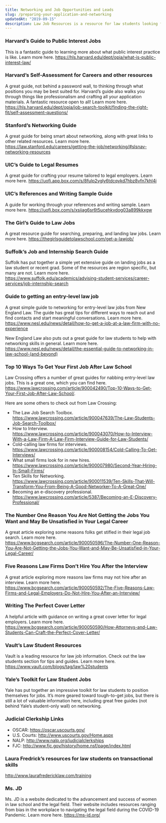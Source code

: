 ```yaml
---
title: Networking and Job Opportunities and Leads
slug: /preparing-your-application-and-networking
updatedAt: "2019-09-15"
description: Law Job Resources is a resource for law students looking for internships or work.
---
```


### Harvard’s Guide to Public Interest Jobs

This is a fantastic guide to learning more about what public interest
practice is like. Learn more here.
https://hls.harvard.edu/dept/opia/what-is-public-interest-law/

### Harvard’s Self-Assessment for Careers and other resources

A great guide, not behind a password wall, to thinking through what positions
you may be best suited for. Harvard’s guide also walks you through things
like professionalism and crafting all your application materials. A fantastic
resource open to all! Learn more here.
https://hls.harvard.edu/dept/opia/job-search-toolkit/finding-the-right-fit/self-assessment-questions/

### Stanford’s Networking Guide

A great guide for being smart about networking, along with great links to
other related resources. Learn more here.
https://law.stanford.edu/careers/getting-the-job/networking/#slsnav-networking-resources

### UIC’s Guide to Legal Resumes

A great guide for crafting your resume tailored to legal employers. Learn
more here. https://uofi.app.box.com/s/8fulp2vgly6tdcqykd7hbz8vfn7khl4i

### UIC’s References and Writing Sample Guide

A guide for working through your references and writing sample. Learn more
here. https://uofi.box.com/s/xsijag6sr6t5ucehkvdog03a899kkxgw

### The Girl’s Guide to Law Jobs

A great resource guide for searching, preparing, and landing law jobs. Learn
more here. https://thegirlsguidetolawschool.com/get-a-lawjob/

### Suffolk’s Job and Internship Search Guide

Suffolk has put together a simple yet extensive guide on landing jobs as a
law student or recent grad. Some of the resources are region specific, but
many are not. Learn more here.
https://www.suffolk.edu/academics/advising-student-services/career-services/job-internship-search

### Guide to getting an entry-level law job

A great simple guide to networking for entry-level law jobs from New England
Law. The guide has great tips for different ways to reach out and find
contacts and start meaningful conversations. Learn more here.
https://www.nesl.edu/news/detail/how-to-get-a-job-at-a-law-firm-with-no-experience

New England Law also puts out a great guide for law students to help with
networking skills in general. Learn more here.
https://www.nesl.edu/news/detail/the-essential-guide-to-networking-in-law-school-(and-beyond)

### Top 10 Ways To Get Your First Job After Law School

Law Crossing offers a number of great guides for nabbing entry-level law
jobs. This is a great one, which you can find here.
https://www.lawcrossing.com/article/900042490/Top-10-Ways-to-Get-Your-First-Job-After-Law-School/.

Here are some others to check out from Law Crossing:

* The Law Job Search Toolbox.
  https://www.lawcrossing.com/article/900047639/The-Law-Students-Job-Search-Toolbox/
* How to Interview.
  https://www.lawcrossing.com/article/900043070/How-to-Interview-With-a-Law-Firm-A-Law-Firm-Interview-Guide-for-Law-Students/
* Cold-calling law firms for interviews.
  https://www.lawcrossing.com/article/900008154/Cold-Calling-To-Get-Interviews/
* What small firms look for in new hires.
  https://www.lawcrossing.com/article/900007980/Second-Year-Hiring-In-Small-Firms/
* Ten Skills for Networking.
  https://www.lawcrossing.com/article/900011539/Ten-Skills-That-Will-Transform-You-From-Being-A-Good-Networker-To-A-Great-One/
* Becoming an e-discovery professional.
  https://www.lawcrossing.com/article/5387/Becoming-an-E-Discovery-Professional/

### The Number One Reason You Are Not Getting the Jobs You Want and May Be Unsatisfied in Your Legal Career

A great article exploring some reasons folks get stifled in their legal job
search. Learn more here.
https://www.bcgsearch.com/article/900050596/The-Number-One-Reason-You-Are-Not-Getting-the-Jobs-You-Want-and-May-Be-Unsatisfied-in-Your-Legal-Career/

### Five Reasons Law Firms Don’t Hire You After the Interview

A great article exploring more reasons law firms may not hire after an
interview. Learn more here.
https://www.bcgsearch.com/article/900050592/The-Five-Reasons-Law-Firms-and-Legal-Employers-Do-Not-Hire-You-After-an-Interview/

### Writing The Perfect Cover Letter

A helpful article with guidance on writing a great cover letter for legal employers. Learn more here. https://www.bcgsearch.com/article/900050590/How-Attorneys-and-Law-Students-Can-Craft-the-Perfect-Cover-Letter/

### Vault’s Law Student Resources

Vault is a leading resource for law job information. Check out the law
students section for tips and guides. Learn more here.
https://www.vault.com/blogs/tag/law%20students

### Yale’s Toolkit for Law Student Jobs

Yale has put together an impressive toolkit for law students to position
themselves for jobs. It’s more geared toward tough-to-get jobs, but there is
still a lot of valuable information here, including great free guides (not
behind Yale’s student-only wall) on networking.

### Judicial Clerkship Links

* OSCAR: https://oscar.uscourts.gov/
* U.S. Courts: http://www.uscourts.gov/Home.aspx
* NALP: http://www.nalp.org/judicialclerkships
* FJC: http://www.fjc.gov/history/home.nsf/page/index.html

### Laura Fredrick’s resources for law students on transactional skills

http://www.laurafredericklaw.com/training

### Ms. JD

Ms. JD is a website dedicated to the advancement and success of women in law school and the legal field. Their website includes resources ranging from bias in the workplace to navigating the legal field during the COVID-19 Pandemic. Learn more here. https://ms-jd.org/


